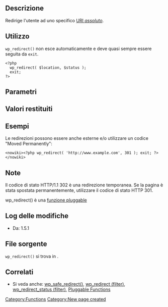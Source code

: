 {{Languages|
{{en|Function Reference/wp_redirect}}
{{it|Riferimento funzioni/wp_redirect}}
}}

== Descrizione ==

Redirige l'utente ad uno specifico [[it:Glossario#URI_assoluto|URI ''assoluto'']].

== Utilizzo ==

<code>wp_redirect()</code> non esce automaticamente e deve quasi sempre essere seguita da <code>exit</code>.
<pre><?php
  wp_redirect( $location, $status );
  exit;
?></pre>

== Parametri ==

{{it:Parameter|$location|string|L'URI '''assoluto''' a cui l'utente verrà redirezionato.}}
{{it:Parameter|$status|integer|Il codice di stato da utilizzare.|opzionale|302}}

== Valori restituiti ==
{{it:Return||boolean/void|False se $location non è impostato, non restituisce nulla altrimenti.}}

== Esempi ==

 <?php wp_redirect( home_url() ); exit; ?>

Le redirezioni possono essere anche esterne e/o utilizzare un codice "Moved Permanently":

<pre><nowiki><?php wp_redirect( 'http://www.example.com', 301 ); exit; ?></nowiki></pre>

== Note ==

Il codice di stato HTTP/1.1 302 è una redirezione temporanea. Se la pagina è stata spostata permanentemente, utilizzare il codice di stato HTTP 301.

wp_redirect() è una [[Pluggable Functions|funzione pluggable]]

== Log delle modifiche ==

* Da: 1.5.1

== File sorgente ==

<tt>wp_redirect()</tt> si trova in {{Trac|wp-includes/pluggable.php}}.

== Correlati ==

* Si veda anche: [[it:Riferimento funzioni/wp_safe_redirect|wp_safe_redirect()]], [[Plugin_API/Filter_Reference/wp_redirect|wp_redirect (filter)]], [[it:API_dei_plugin/Riferimento_filtri/wp_redirect_status|wp_redirect_status (filter)]], [[Pluggable Functions|Pluggable Functions]]

{{it:Tag Footer}}

[[Category:Functions]]
[[Category:New page created]]